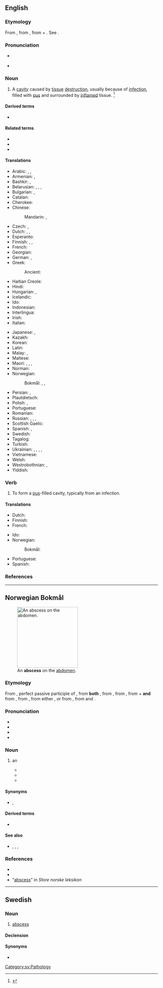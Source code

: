 ==English==
{{wikipedia}}

===Etymology===
From {{der|en|la|abscessus||a going away; gathering of humors, abscess}}, from {{m|la|abscēdō||go away, depart}}, from {{m|la|abs||away from}} + {{m|la|cēdō||go}}. See {{m|en|cede}}.

===Pronunciation===
* {{a|US}} {{IPA|en|/ˈæbsɛs/|/ˈæbsɪs/}}
* {{audio|en|en-uk-abscess.ogg|Audio (UK)}}

===Noun===
{{en-noun}}

# {{lb|en|pathology}} A [[cavity]] caused by [[tissue]] [[destruction]], usually because of [[infection]], filled with [[pus]] and surrounded by [[inflamed]] tissue. {{defdate|First attested in the mid 16<sup>th</sup> century.}}<ref name=SOED>{{R:SOED5|page=8}}</ref>

====Derived terms====
* {{l|en|cold abscess}}

====Related terms====
* {{l|en|boil}} <!-- near synonym -->
* {{l|en|carbuncle}} <!-- near synonym -->
* {{l|en|pustule}} <!-- near synonym -->

====Translations====
{{trans-top|cavity filled with pus}}
* Arabic: {{t|ar|دُمَّل|m}}, {{t|ar|خُرَاج|m}}, {{t|ar|خُرَّاج|m}}
* Armenian: {{t+|hy|թարախակույտ}}, {{t+|hy|պալար}}
* Bashkir: {{t|ba|шеш}}, {{t|ba|шешек}}
* Belarusian: {{t|be|гнайні́к|m}}, {{t|be|ве́рад|m}}, {{t|be|нары́ў|m}}, {{t|be|абсцэ́с|m}}
* Bulgarian: {{t+|bg|абсце́с|m}}, {{t+|bg|ци́рей|m}}
* Catalan: {{t|ca|abscés|m}}
* Cherokee: {{t|chr|ᏚᏍᏗ}}
* Chinese:
*: Mandarin: {{t+|cmn|膿腫|sc=Hani}}, {{t+|cmn|脓肿|tr=nóngzhǒng|sc=Hani}}
* Czech: {{t+|cs|absces|m}}, {{t|cs|hnisavý vřed|m}}
* Dutch: {{t+|nl|abces|n}}, {{t+|nl|etterbuil|m}}, {{t|nl|ettergezwel|n}}
* Esperanto: {{t+|eo|absceso}}
* Finnish: {{t+|fi|paise}}, {{t+|fi|märkäpesäke}}, {{t+|fi|absessi}}
* French: {{t+|fr|abcès|m}}
* Georgian: {{t|ka|აბსცესი}}
* German: {{t+|de|Abszess|m}}, {{t|de|Eiterbeule|f}}
* Greek: {{t+|el|απόστημα|n}}
*: Ancient: {{t|grc|δοθιήν|m}}
* Haitian Creole: {{t|ht|apse|m}}
* Hindi: {{t+|hi|विद्रधि}}
* Hungarian: {{t+|hu|tályog}}, {{t+|hu|kelés}}
* Icelandic: {{t+|is|kýli|n}}
* Ido: {{t+|io|abceso}}
* Indonesian: {{t+|id|abses}}
* Interlingua: {{t|ia|abscesso}}
* Irish: {{t|ga|easpa|f}}
* Italian: {{t+|it|ascesso|m}}
{{trans-mid}}
* Japanese: {{t+|ja|膿瘍|tr=nōyō|sc=Jpan}}, {{t|ja|腫れ物|tr=[[はれもの]], haremono|sc=Jpan}}
* Kazakh: {{t|kk|іріңдік}}
* Korean: {{t|ko|농양(膿瘍)}}
* Latin: {{t|la|vomica|f}}
* Malay: {{t|ms|bisul}}, {{t+|ms|abses}}
* Maltese: {{t|mt|pustuletta}}
* Maori: {{t|mi|tāpoa}}, {{t|mi|whēwhē}}, {{t|mi|maiao}}, {{t|mi|tuma}}
* Norman: {{t|nrf|abcès|m}}
* Norwegian:
*: Bokmål: {{t+|nb|abscess|m}}, {{t|nb|byll|m}}, {{t|nb|verkebyll|m}}
* Persian: {{t+|fa|دمل|tr=domal}}, {{t+|fa|آبسه|tr=âbse}}
* Plautdietsch: {{t|pdt|Schwäa|n}}
* Polish: {{t+|pl|ropień|m-in}}, {{t+|pl|absces|m}}
* Portuguese: {{t+|pt|abscesso|m}}
* Romanian: {{t+|ro|abces|n}}
* Russian: {{t+|ru|гнойни́к|m}}, {{t+|ru|гнойничо́к|m}} {{q|diminutive}}, {{t+|ru|нары́в|m}}, {{t+|ru|абсце́сс|m}}
* Scottish Gaelic: {{t|gd|neasgaid|f}}
* Spanish: {{t+|es|absceso|m}}, {{t+|es|flemón|m}} {{gloss|gums}}
* Swedish: {{t+|sv|abscess|c}}
* Tagalog: {{t|tl|naknak}}
* Turkish: {{t+|tr|apse}}
* Ukrainian: {{t|uk|гнійни́к|m}}, {{t|uk|гноя́к|m}}, {{t|uk|гноя́нка|f}}, {{t|uk|нари́в|m}}, {{t+|uk|абсце́с|m}}
* Vietnamese: {{t+|vi|áp-xe}}
* Welsh: {{t|cy|crawniad|m}}
* Westrobothnian: {{t|gmq-bot|burning|f}}, {{t|gmq-bot|bód|m}}
* Yiddish: {{t|yi|געשוויר|n}}
{{trans-bottom}}

===Verb===
{{en-verb}}

# {{lb|en|intransitive}} To form a [[pus]]-filled cavity, typically from an infection.

====Translations====
{{trans-top|to form an abscess}}
* Dutch: {{t|nl|een abces vormen}}
* Finnish: {{t+|fi|märkiä}}
* French: {{t+|fr|abcéder}}
{{trans-mid}}
* Ido: {{t|io|abceseskar}}
* Norwegian:
*: Bokmål: {{t|nb|abscedere}}
* Portuguese: {{t+|pt|absceder}}
* Spanish: {{t|es|absceder}}
{{trans-bottom}}

===References===
<references/>

----

==Norwegian Bokmål==
{{wp|lang=nb|Verkebyll}}
[[Image:One of the melioidosis abscesses on the abdomen.jpg|200px|thumb|An '''abscess''' on the [[abdomen]].]]

===Etymology===
{{root|nb|ine-pro|*sed-}}
From {{der|nb|la|abscessus||departed, withdrawn, retreated}}, perfect passive participle of {{m|la|abscēdō||I go away, depart}}, from '''both''' {{m|la|ab-||away from, off, from}}, from {{der|nb|la|ab||from, away from, on, in}}, from {{der|nb|itc-pro|*ab}}, from {{der|nb|ine-pro|*h₂epó||off, away}} + '''and''' from {{m|la|cēdō||I go}}, from {{der|nb|itc-pro|*kezdō}}, from either {{m|ine-pro|*ḱyesdʰ-||to drive away; to go away}}, or from {{m|ine-pro|*ḱye}}, from {{m|ine-pro|*ḱe|pos=deictic particle}} and {{m|ine-pro|*sed-||to sit}}.

===Pronunciation===
* {{IPA|nb|/abˈsɛs/|/apˈsɛs/}}
* {{audio|nb|NB - Pronunciation of Norwegian Bokmål «abscess».ogg|Audio}}
* {{rhymes|nb|ɛs}}
* {{hyph|nb|ab|scess}}

===Noun===
{{nb-noun-m1}}

# {{lb|nb|pathology}} an {{l|en|abscess}} {{q|a [[cavity]] caused by [[tissue]] [[destruction]], usually because of [[infection]], filled with [[pus]] and surrounded by [[inflamed]] tissue.}}
#* {{quote-book|nb|year=1845|author={{w|Henrik Wergeland}}|title=Samlede Skrifter III,1|page=193|passage=en fæl absces|t=a nasty abscess}}
#* {{quote-book|nb|year=2010|author={{w|Lars Saabye Christensen}}|title=Bernhard Hvals forsnakkelser|passage=jeg saumfarte foten hans enda en gang og nå fant jeg en abscess ved hælen, hard som en kastanje|t=I scoured his foot once more and now I found an abscess at the heel, hard as a chestnut}}
#* {{quote-book|nb|year=2010|author={{w|Nina Lykke}}|title=Full spredning|page=13|passage=jeg har tømt absesser som har sprutet ned … tak og vegger|t=I have emptied abscesses that have splashed down… ceilings and walls}}

====Synonyms====
* {{l|nb|byll||abscesss}}, {{l|nb|verkebyll||inflamed abscesss}}

====Derived terms====
* {{l|nb|hjerneabscess||brain abscess}}

====See also====
* {{l|nb|kvise||zit}}, {{l|nb|akne||acne}}, {{l|nb|svulst||tumor, growth}}, {{l|nb|tumor||tumor}}

===References===
* {{R:The Bokmål Dictionary}}
* {{R:NAOB}}
* “[http://www.snl.no/abscess abscess]” in ''Store norske leksikon'' 

{{c|nb|Medicine}}

----

==Swedish==

===Noun===
{{sv-noun|c}}

# {{lb|sv|pathology}} [[#English|abscess]]

====Declension====
{{sv-infl-noun-c-er|genitive=}}

====Synonyms====
* {{l|sv|böld}}

[[Category:sv:Pathology]]